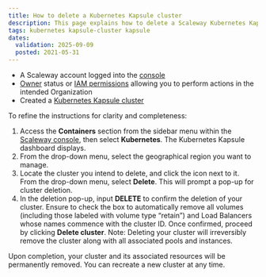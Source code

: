 ```yaml
---
title: How to delete a Kubernetes Kapsule cluster
description: This page explains how to delete a Scaleway Kubernetes Kapsule cluster
tags: kubernetes kapsule-cluster kapsule
dates:
  validation: 2025-09-09
  posted: 2021-05-31
---
```



<Requirements />

- A Scaleway account logged into the [console](https://account.scaleway.com/?service=elements)
- [Owner](/iam/concepts/#owner) status or [IAM permissions](/iam/concepts/#permission) allowing you to perform actions in the intended Organization
- Created a [Kubernetes Kapsule cluster](/kubernetes/how-to/create-cluster/)

To refine the instructions for clarity and completeness:

1. Access the **Containers** section from the sidebar menu within the [Scaleway console](https://account.scaleway.com/?service=elements), then select **Kubernetes**. The Kubernetes Kapsule dashboard displays.
2. From the drop-down menu, select the geographical region you want to manage.
3. Locate the cluster you intend to delete, and click the <Icon name="more" /> icon next to it. From the drop-down menu, select **Delete**. This will prompt a pop-up for cluster deletion.
4. In the deletion pop-up, input **DELETE** to confirm the deletion of your cluster. Ensure to check the box to automatically remove all volumes (including those labeled with volume type “retain”) and Load Balancers whose names commence with the cluster ID. Once confirmed, proceed by clicking **Delete cluster**.
   <Message type="important">
     Note: Deleting your cluster will irreversibly remove the cluster along with all associated pools and instances.
   </Message>

Upon completion, your cluster and its associated resources will be permanently removed. You can recreate a new cluster at any time.


